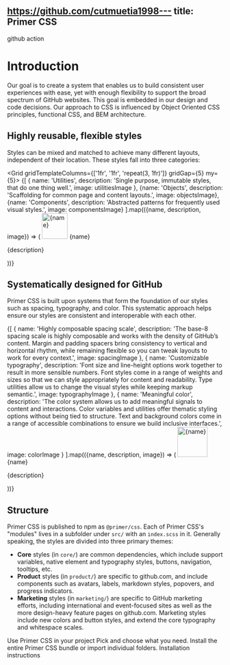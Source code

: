 https://github.com/cutmuetia1998---
title: Primer CSS
---
github action


# Introduction

Our goal is to create a system that enables us to build consistent user experiences with ease, yet with enough flexibility to support the broad spectrum of GitHub websites. This goal is embedded in our design and code decisions. Our approach to CSS is influenced by Object Oriented CSS principles, functional CSS, and BEM architecture.

## Highly reusable, flexible styles

Styles can be mixed and matched to achieve many different layouts, independent of their location. These styles fall into three categories:

<Grid gridTemplateColumns={['1fr', '1fr', 'repeat(3, 1fr)']} gridGap={5} my={5}>
  {[
    {
      name: 'Utilities',
      description: 'Single purpose, immutable styles, that do one thing well.',
      image: utilitiesImage
    },
    {name: 'Objects', description: 'Scaffolding for common page and content layouts.', image: objectsImage},
    {name: 'Components', description: 'Abstracted patterns for frequently used visual styles.', image: componentsImage}
  ].map(({name, description, image}) => (
    <Box>
      <img src={image} alt={name} height="60" />
      <Heading as="h3" pt={3} pb={2} fontSize={3}>
        {name}
      </Heading>
      <p>{description}</p>
    </Box>
  ))}
</Grid>

## Systematically designed for GitHub

Primer CSS is built upon systems that form the foundation of our styles such as spacing, typography, and color. This systematic approach helps ensure our styles are consistent and interoperable with each other.

<Box my={5}>
  {[
    {
      name: 'Highly composable spacing scale',
      description:
        'The base-8 spacing scale is highly composable and works with the density of GitHub’s content. Margin and padding spacers bring consistency to vertical and horizontal rhythm, while remaining flexible so you can tweak layouts to work for every context.',
      image: spacingImage
    },
    {
      name: 'Customizable typography',
      description:
        'Font size and line-height options work together to result in more sensible numbers. Font styles come in a range of weights and sizes so that we can style appropriately for content and readability. Type utilities allow us to change the visual styles while keeping markup semantic.',
      image: typographyImage
    },
    {
      name: 'Meaningful color',
      description:
        'The color system allows us to add meaningful signals to content and interactions. Color variables and utilities offer thematic styling options without being tied to structure. Text and background colors come in a range of accessible combinations to ensure we build inclusive interfaces.',
      image: colorImage
    }
  ].map(({name, description, image}) => (
    <Grid gridTemplateColumns={['1fr', '1fr', '70px 1fr']} gridGap={5} mb={4} style={{alignItems: 'center'}}>
      <img src={image} width="70" alt={name} />
      <Box>
        <Heading as="h3" pb={2} fontSize={3}>
          {name}
        </Heading>
        <p>{description}</p>
      </Box>
    </Grid>
  ))}
</Box>

## Structure

Primer CSS is published to npm as `@primer/css`. Each of Primer CSS's "modules" lives in a subfolder under `src/` with an `index.scss` in it. Generally speaking, the styles are divided into three primary themes:

- **Core** styles (in `core/`) are common dependencies, which include support variables, native element and typography styles, buttons, navigation, tooltips, etc.
- **Product** styles (in `product/`) are specific to github.com, and include components such as avatars, labels, markdown styles, popovers, and progress indicators.
- **Marketing** styles (in `marketing/`) are specific to GitHub marketing efforts, including international and event-focused sites as well as the more design-heavy feature pages on github.com. Marketing styles include new colors and button styles, and extend the core typography and whitespace scales.

<BorderBox bg="gray.1" p={5} mt={5}>
  <Heading as="h2" fontSize={3} pb={2}>
    Use Primer CSS in your project
  </Heading>
  <Text as="p" m={0}>
    Pick and choose what you need. Install the entire Primer CSS bundle or import individual folders.
  </Text>
  <ButtonOutline as={Link} to="/getting-started" mt={4} style={{textDecoration: 'none'}}>
    Installation instructions
  </ButtonOutline>
</BorderBox>
